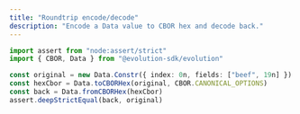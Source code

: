 ```yaml
---
title: "Roundtrip encode/decode"
description: "Encode a Data value to CBOR hex and decode back."
---
```


```typescript
import assert from "node:assert/strict"
import { CBOR, Data } from "@evolution-sdk/evolution"

const original = new Data.Constr({ index: 0n, fields: ["beef", 19n] })
const hexCbor = Data.toCBORHex(original, CBOR.CANONICAL_OPTIONS)
const back = Data.fromCBORHex(hexCbor)
assert.deepStrictEqual(back, original)

```
